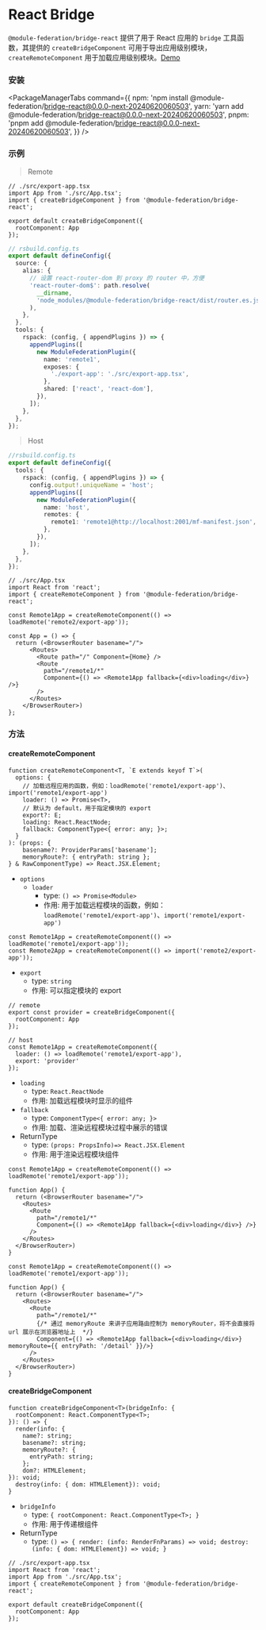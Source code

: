 # React Bridge

`@module-federation/bridge-react` 提供了用于 React 应用的 `bridge` 工具函数，其提供的 `createBridgeComponent` 可用于导出应用级别模块，`createRemoteComponent` 用于加载应用级别模块。[Demo](https://github.com/module-federation/core/blob/6756c9142d0bf41262a26fe30e3c39d7957cfa58/apps/router-demo)


### 安装


<PackageManagerTabs
  command={{
    npm: 'npm install @module-federation/bridge-react@0.0.0-next-20240620060503',
    yarn: 'yarn add @module-federation/bridge-react@0.0.0-next-20240620060503',
    pnpm: 'pnpm add @module-federation/bridge-react@0.0.0-next-20240620060503',
  }}
/>


### 示例

> Remote

```tsx
// ./src/export-app.tsx
import App from './src/App.tsx';
import { createBridgeComponent } from '@module-federation/bridge-react';

export default createBridgeComponent({
  rootComponent: App
});
```

```ts
// rsbuild.config.ts
export default defineConfig({
  source: {
    alias: {
      // 设置 react-router-dom 到 proxy 的 router 中，方便
      'react-router-dom$': path.resolve(
        __dirname,
        'node_modules/@module-federation/bridge-react/dist/router.es.js',
      ),
    },
  },
  tools: {
    rspack: (config, { appendPlugins }) => {
      appendPlugins([
        new ModuleFederationPlugin({
          name: 'remote1',
          exposes: {
            './export-app': './src/export-app.tsx',
          },
          shared: ['react', 'react-dom'],
        }),
      ]);
    },
  },
});
```

> Host

```ts
//rsbuild.config.ts
export default defineConfig({
  tools: {
    rspack: (config, { appendPlugins }) => {
      config.output!.uniqueName = 'host';
      appendPlugins([
        new ModuleFederationPlugin({
          name: 'host',
          remotes: {
            remote1: 'remote1@http://localhost:2001/mf-manifest.json',
          },
        }),
      ]);
    },
  },
});
```

```tsx
// ./src/App.tsx
import React from 'react';
import { createRemoteComponent } from '@module-federation/bridge-react';

const Remote1App = createRemoteComponent(() => loadRemote('remote2/export-app'));

const App = () => {
  return (<BrowserRouter basename="/">
      <Routes>
        <Route path="/" Component={Home} />
        <Route
          path="/remote1/*"
          Component={() => <Remote1App fallback={<div>loading</div>} />}
        />
      </Routes>
    </BrowserRouter>)
};
```

### 方法

#### createRemoteComponent

```tsx
function createRemoteComponent<T, `E extends keyof T`>(
  options: {
    // 加载远程应用的函数，例如：loadRemote('remote1/export-app')、import('remote1/export-app')
    loader: () => Promise<T>,
    // 默认为 default，用于指定模块的 export
    export?: E;
    loading: React.ReactNode;
    fallback: ComponentType<{ error: any; }>;
  }
): (props: {
    basename?: ProviderParams['basename'];
    memoryRoute?: { entryPath: string };
} & RawComponentType) => React.JSX.Element;
```

* `options`
  * `loader`
    * type: `() => Promise<Module>`
    * 作用: 用于加载远程模块的函数，例如：`loadRemote('remote1/export-app')`、`import('remote1/export-app')`

```tsx
const Remote1App = createRemoteComponent(() => loadRemote('remote1/export-app'));
const Remote2App = createRemoteComponent(() => import('remote2/export-app'));
```
  * `export`
    * type: `string`
    * 作用: 可以指定模块的 export
```tsx
// remote
export const provider = createBridgeComponent({
  rootComponent: App
});

// host
const Remote1App = createRemoteComponent({
  loader: () => loadRemote('remote1/export-app'),
  export: 'provider'
});
```
  * `loading`
    * type: `React.ReactNode`
    * 作用: 加载远程模块时显示的组件
  * `fallback`
    * type: `ComponentType<{ error: any; }>`
    * 作用: 加载、渲染远程模块过程中展示的错误
* ReturnType
  * type: `(props: PropsInfo)=> React.JSX.Element`
  * 作用: 用于渲染远程模块组件

```tsx
const Remote1App = createRemoteComponent(() => loadRemote('remote1/export-app'));

function App() {
  return (<BrowserRouter basename="/">
    <Routes>
      <Route
        path="/remote1/*"
        Component={() => <Remote1App fallback={<div>loading</div>} />}
      />
    </Routes>
  </BrowserRouter>)
}
```

```tsx
const Remote1App = createRemoteComponent(() => loadRemote('remote1/export-app'));

function App() {
  return (<BrowserRouter basename="/">
    <Routes>
      <Route
        path="/remote1/*"
        {/* 通过 memoryRoute 来讲子应用路由控制为 memoryRouter，将不会直接将 url 展示在浏览器地址上  */}
        Component={() => <Remote1App fallback={<div>loading</div>} memoryRoute={{ entryPath: '/detail' }}/>}
      />
    </Routes>
  </BrowserRouter>)
}
```

#### createBridgeComponent

```tsx
function createBridgeComponent<T>(bridgeInfo: {
  rootComponent: React.ComponentType<T>;
}): () => {
  render(info: {
    name?: string;
    basename?: string;
    memoryRoute?: {
      entryPath: string;
    };
    dom?: HTMLElement;
}): void;
  destroy(info: { dom: HTMLElement}): void;
}
```

* `bridgeInfo`
  * type: `{ rootComponent: React.ComponentType<T>; }`
  * 作用: 用于传递根组件
* ReturnType
  * type: `() => { render: (info: RenderFnParams) => void; destroy: (info: { dom: HTMLElement}) => void; }`

```tsx
// ./src/export-app.tsx
import React from 'react';
import App from './src/App.tsx';
import { createRemoteComponent } from '@module-federation/bridge-react';

export default createBridgeComponent({
  rootComponent: App
});
```


